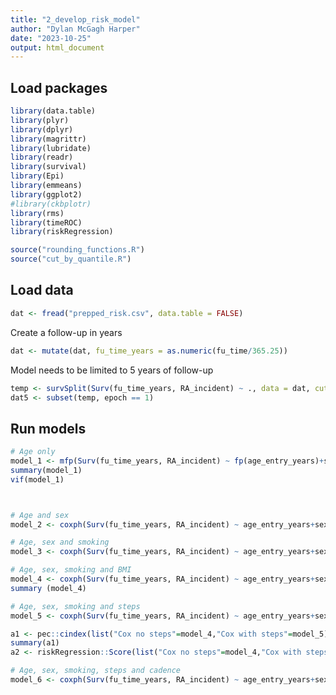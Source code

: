 ```yaml
---
title: "2_develop_risk_model"
author: "Dylan McGagh Harper"
date: "2023-10-25"
output: html_document
---
```


## Load packages

```r
library(data.table)
library(plyr)
library(dplyr)
library(magrittr)
library(lubridate)
library(readr)
library(survival)
library(Epi)
library(emmeans)
library(ggplot2)
#library(ckbplotr)
library(rms)
library(timeROC)
library(riskRegression)
```

```r
source("rounding_functions.R")
source("cut_by_quantile.R")
```

## Load data

```r
dat <- fread("prepped_risk.csv", data.table = FALSE)
```


Create a follow-up in years 
```r
dat <- mutate(dat, fu_time_years = as.numeric(fu_time/365.25))
```

Model needs to be limited to 5 years of follow-up
```r
temp <- survSplit(Surv(fu_time_years, RA_incident) ~ ., data = dat, cut = 5, episode="epoch")
dat5 <- subset(temp, epoch == 1)  
```

## Run models

```r
# Age only
model_1 <- mfp(Surv(fu_time_years, RA_incident) ~ fp(age_entry_years)+sex+smoking+fp(BMI)+fp(med_steps)+fp(CadencePeak30Adjusted.steps.min.)+fp(med_steps*CadencePeak30Adjusted.steps.min.), family=cox, data=dat5, select=0.05, verbose=TRUE)
summary(model_1)
vif(model_1)



# Age and sex
model_2 <- coxph(Surv(fu_time_years, RA_incident) ~ age_entry_years+sex, dat5)

# Age, sex and smoking
model_3 <- coxph(Surv(fu_time_years, RA_incident) ~ age_entry_years+sex+smoking, dat5)

# Age, sex, smoking and BMI
model_4 <- coxph(Surv(fu_time_years, RA_incident) ~ age_entry_years+sex+smoking+BMI, dat5,x=TRUE,y=TRUE)
summary (model_4)

# Age, sex, smoking and steps
model_5 <- coxph(Surv(fu_time_years, RA_incident) ~ age_entry_years+sex+smoking+BMI+med_steps, dat5,x=TRUE,y=TRUE)

a1 <- pec::cindex(list("Cox no steps"=model_4,"Cox with steps"=model_5), formula=Surv(fu_time_years, RA_incident) ~ age_entry_years+sex+smoking+BMI+med_steps, data=dat5)
summary(a1)
a2 <- riskRegression::Score(list("Cox no steps"=model_4,"Cox with steps"=model_5), formula=Surv(fu_time_years, RA_incident) ~ age_entry_years+sex+smoking+BMI+med_steps, data=dat5)

# Age, sex, smoking, steps and cadence
model_6 <- coxph(Surv(fu_time_years, RA_incident) ~ age_entry_years+sex+smoking+BMI+med_steps+CadencePeak30Adjusted.steps.min., dat5)

```

